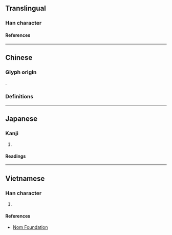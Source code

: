 {{also|災}}
{{character info}}
==Translingual==

===Han character===
{{Han char|rn=86|rad=火|as=06|sn=10|four=|canj=JIF|ids=⿹[[𢦏]][[火]]}}

====References====
{{Han ref|kx=0670.130|dkj=19008|dj=1079.080|hdz=32198.160|uh=70D6}}

----

==Chinese==
===Glyph origin===
{{Han etym}}
{{Han compound|火|𢦏|c1=s|c2=p|ls=psc}}.
===Definitions===
{{zh-see|災|v}}

----

==Japanese==

===Kanji===
{{ja-kanji|grade=|rs=火06}}

# {{rfdef|ja|sort=火06}}

====Readings====
{{ja-readings
|on=さい
|kun=わざわい
}}

----

==Vietnamese==

===Han character===
{{vi-readings|rs=火06|reading=tai}}

# {{rfdef|vi|sort=火06}}

====References====
* [http://nomfoundation.org/common/nom_details.php?codepoint=70d6 Nom Foundation]